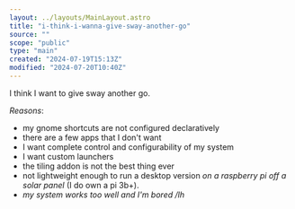 ```yaml
---
layout: ../layouts/MainLayout.astro
title: "i-think-i-wanna-give-sway-another-go"
source: ""
scope: "public"
type: "main"
created: "2024-07-19T15:13Z"
modified: "2024-07-20T10:40Z"
---
```


I think I want to give sway another go.

*Reasons*:
- my gnome shortcuts are not configured declaratively
- there are a few apps that I don't want
- I want complete control and configurability of my system
- I want custom launchers
- the tiling addon is not the best thing ever
- not lightweight enough to run a desktop version *on a raspberry pi off a solar panel* (I do own a pi 3b+).
- *my system works too well and I'm bored /lh*